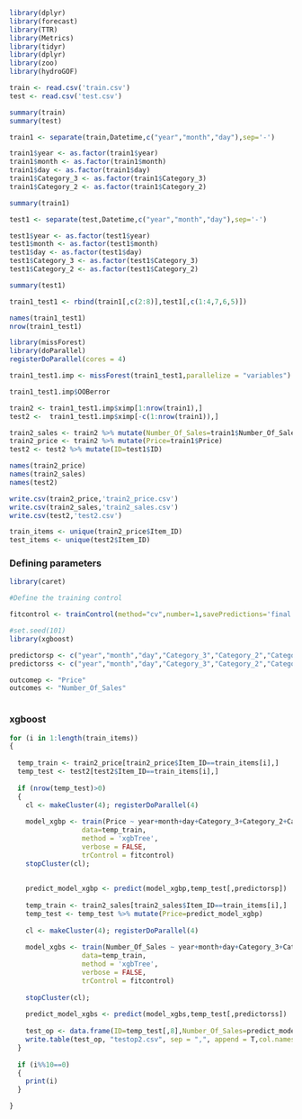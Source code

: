 
```{r}
library(dplyr)
library(forecast)
library(TTR)
library(Metrics)
library(tidyr)
library(dplyr)
library(zoo)
library(hydroGOF)

```


```{r}
train <- read.csv('train.csv')
test <- read.csv('test.csv')

```

```{r}
summary(train)
summary(test)

```

```{r}
train1 <- separate(train,Datetime,c("year","month","day"),sep='-')

```

```{r}
train1$year <- as.factor(train1$year)
train1$month <- as.factor(train1$month)
train1$day <- as.factor(train1$day)
train1$Category_3 <- as.factor(train1$Category_3)
train1$Category_2 <- as.factor(train1$Category_2)

summary(train1)

```


```{r}
test1 <- separate(test,Datetime,c("year","month","day"),sep='-')

```

```{r}
test1$year <- as.factor(test1$year)
test1$month <- as.factor(test1$month)
test1$day <- as.factor(test1$day)
test1$Category_3 <- as.factor(test1$Category_3)
test1$Category_2 <- as.factor(test1$Category_2)

summary(test1)

```

```{r}

train1_test1 <- rbind(train1[,c(2:8)],test1[,c(1:4,7,6,5)])

names(train1_test1)
nrow(train1_test1)

```


```{r}
library(missForest)
library(doParallel)
registerDoParallel(cores = 4)

train1_test1.imp <- missForest(train1_test1,parallelize = "variables")

train1_test1.imp$OOBerror

```

```{r}

train2 <- train1_test1.imp$ximp[1:nrow(train1),]
test2 <-  train1_test1.imp$ximp[-c(1:nrow(train1)),]


```

```{r}

train2_sales <- train2 %>% mutate(Number_Of_Sales=train1$Number_Of_Sales,Price=train1$Price)
train2_price <- train2 %>% mutate(Price=train1$Price)
test2 <- test2 %>% mutate(ID=test1$ID)

```

```{r}
names(train2_price)
names(train2_sales)
names(test2)

```


```{r}

write.csv(train2_price,'train2_price.csv')
write.csv(train2_sales,'train2_sales.csv')
write.csv(test2,'test2.csv')

```

```{r}
train_items <- unique(train2_price$Item_ID)
test_items <- unique(test2$Item_ID)
```


### Defining parameters

```{r}

library(caret)

#Define the training control

fitcontrol <- trainControl(method="cv",number=1,savePredictions='final')

```




```{r}

#set.seed(101)
library(xgboost)

predictorsp <- c("year","month","day","Category_3","Category_2","Category_1")
predictorss <- c("year","month","day","Category_3","Category_2","Category_1","Price")

outcomep <- "Price"
outcomes <- "Number_Of_Sales"



```


### xgboost

```{r}
for (i in 1:length(train_items))
{
  
  temp_train <- train2_price[train2_price$Item_ID==train_items[i],]
  temp_test <- test2[test2$Item_ID==train_items[i],]
  
  if (nrow(temp_test)>0)
  {
    cl <- makeCluster(4); registerDoParallel(4)
    
    model_xgbp <- train(Price ~ year+month+day+Category_3+Category_2+Category_1,
                  data=temp_train,
                  method = 'xgbTree',
                  verbose = FALSE,
                  trControl = fitcontrol)
    stopCluster(cl);
    
    
    predict_model_xgbp <- predict(model_xgbp,temp_test[,predictorsp])
    
    temp_train <- train2_sales[train2_sales$Item_ID==train_items[i],]
    temp_test <- temp_test %>% mutate(Price=predict_model_xgbp)
    
    cl <- makeCluster(4); registerDoParallel(4)
    
    model_xgbs <- train(Number_Of_Sales ~ year+month+day+Category_3+Category_2+Category_1+Price,
                  data=temp_train,
                  method = 'xgbTree',
                  verbose = FALSE,
                  trControl = fitcontrol)
    
    stopCluster(cl);
    
    predict_model_xgbs <- predict(model_xgbs,temp_test[,predictorss])
    
    test_op <- data.frame(ID=temp_test[,8],Number_Of_Sales=predict_model_xgbs,Price=predict_model_xgbp)
    write.table(test_op, "testop2.csv", sep = ",", append = T,col.names = F)
  }
  
  if (i%%10==0)
  {
    print(i)
  }

}
```



